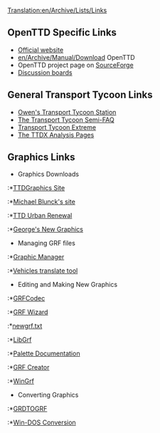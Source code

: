 [[Translation:en/Archive/Lists/Links]]
==OpenTTD Specific Links==
*[http://www.openttd.org Official website]
*[[en/Archive/Manual/Download]] OpenTTD
*OpenTTD project page on [http://sourceforge.net/projects/openttd SourceForge]
*[http://www.tt-forums.net/index.php?c=20 Discussion boards]


==General Transport Tycoon Links==
*[http://www.owenrudge.net/TT/ Owen's Transport Tycoon Station]
*[http://i-want-a-website.com/about-tt/ The Transport Tycoon Semi-FAQ]
*[http://www.tt-extreme.net/ Transport Tycoon Extreme]
*[http://www.geocities.com/pep_catala/ The TTDX Analysis Pages]


==Graphics Links==
*Graphics Downloads
:*[http://ttdgraphics.cjb.net/ TTDGraphics Site]
:*[http://www.patagonia.de.vu/ttd/ Michael Blunck's site]
:*[http://www.divxland.org/ttd/ttdur.htm TTD Urban Renewal]
:*[http://ttd.cernun.net/ George's New Graphics]


*Managing GRF files
:*[http://ttdpatch.de.vu Graphic Manager]
:*[http://www.antp.be/ttd/ Vehicles translate tool]


*Editing and Making New Graphics
:*[http://www.ttdpatch.net/grfcodec/ GRFCodec]
:*[http://www.divxland.org/ttd/grfwizard.htm GRF Wizard]
:*[http://www.ttdpatch.net/src/newgrf.txt newgrf.txt]
:*[http://www.tt-forums.net/viewtopic.php?t=4968 LibGrf]
:*[http://www.tt-forums.net/viewtopic.php?t=6002 Palette Documentation]
:*[http://www.tt-forums.net/viewtopic.php?t=6326 GRF Creator]
:*[http://ade.se/projects/wingrf/wingrf.zip WinGrf]


*Converting Graphics
:*[http://www.tt-forums.net/viewtopic.php?t=5226 GRDTOGRF]
:*[http://www.tt-forums.net/viewtopic.php?t=4447 Win-DOS Conversion]